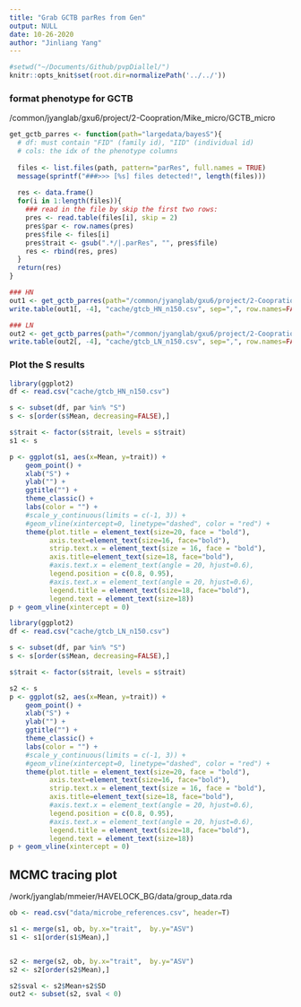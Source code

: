 ```yaml
---
title: "Grab GCTB parRes from Gen"
output: NULL
date: 10-26-2020
author: "Jinliang Yang"
---
```



```r
#setwd("~/Documents/Github/pvpDiallel/")
knitr::opts_knit$set(root.dir=normalizePath('../../'))
```


### format phenotype for GCTB

/common/jyanglab/gxu6/project/2-Coopration/Mike_micro/GCTB_micro

```r
get_gctb_parres <- function(path="largedata/bayesS"){
  # df: must contain "FID" (family id), "IID" (individual id)
  # cols: the idx of the phenotype columns
  
  files <- list.files(path, pattern="parRes", full.names = TRUE)
  message(sprintf("###>>> [%s] files detected!", length(files)))
  
  res <- data.frame()
  for(i in 1:length(files)){
    ### read in the file by skip the first two rows:
    pres <- read.table(files[i], skip = 2)
    pres$par <- row.names(pres)
    pres$file <- files[i]
    pres$trait <- gsub(".*/|.parRes", "", pres$file)
    res <- rbind(res, pres)
  }
  return(res)
}

### HN
out1 <- get_gctb_parres(path="/common/jyanglab/gxu6/project/2-Coopration/Mike_micro/GCTB_micro/HN/Results_HN")
write.table(out1[, -4], "cache/gtcb_HN_n150.csv", sep=",", row.names=FALSE, quote=FALSE)

### LN
out2 <- get_gctb_parres(path="/common/jyanglab/gxu6/project/2-Coopration/Mike_micro/GCTB_micro/LN/Results_LN")
write.table(out2[, -4], "cache/gtcb_LN_n150.csv", sep=",", row.names=FALSE, quote=FALSE)

```


### Plot the S results

```r
library(ggplot2)
df <- read.csv("cache/gtcb_HN_n150.csv")

s <- subset(df, par %in% "S")
s <- s[order(s$Mean, decreasing=FALSE),]

s$trait <- factor(s$trait, levels = s$trait)
s1 <- s

p <- ggplot(s1, aes(x=Mean, y=trait)) +
    geom_point() +
    xlab("S") +
    ylab("") +
    ggtitle("") +
    theme_classic() +
    labs(color = "") +
    #scale_y_continuous(limits = c(-1, 3)) +
    #geom_vline(xintercept=0, linetype="dashed", color = "red") +
    theme(plot.title = element_text(size=20, face = "bold"), 
          axis.text=element_text(size=16, face="bold"),
          strip.text.x = element_text(size = 16, face = "bold"),
          axis.title=element_text(size=18, face="bold"),
          #axis.text.x = element_text(angle = 20, hjust=0.6),
          legend.position = c(0.8, 0.95), 
          #axis.text.x = element_text(angle = 20, hjust=0.6),
          legend.title = element_text(size=18, face="bold"),
          legend.text = element_text(size=18))
p + geom_vline(xintercept = 0)

```

```r
library(ggplot2)
df <- read.csv("cache/gtcb_LN_n150.csv")

s <- subset(df, par %in% "S")
s <- s[order(s$Mean, decreasing=FALSE),]

s$trait <- factor(s$trait, levels = s$trait)

s2 <- s
p <- ggplot(s2, aes(x=Mean, y=trait)) +
    geom_point() +
    xlab("S") +
    ylab("") +
    ggtitle("") +
    theme_classic() +
    labs(color = "") +
    #scale_y_continuous(limits = c(-1, 3)) +
    #geom_vline(xintercept=0, linetype="dashed", color = "red") +
    theme(plot.title = element_text(size=20, face = "bold"), 
          axis.text=element_text(size=16, face="bold"),
          strip.text.x = element_text(size = 16, face = "bold"),
          axis.title=element_text(size=18, face="bold"),
          #axis.text.x = element_text(angle = 20, hjust=0.6),
          legend.position = c(0.8, 0.95), 
          #axis.text.x = element_text(angle = 20, hjust=0.6),
          legend.title = element_text(size=18, face="bold"),
          legend.text = element_text(size=18))
p + geom_vline(xintercept = 0)

```

## MCMC tracing plot

/work/jyanglab/mmeier/HAVELOCK_BG/data/group_data.rda

```r

ob <- read.csv("data/microbe_references.csv", header=T)

s1 <- merge(s1, ob, by.x="trait",  by.y="ASV")
s1 <- s1[order(s1$Mean),]


s2 <- merge(s2, ob, by.x="trait",  by.y="ASV")
s2 <- s2[order(s2$Mean),]

s2$sval <- s2$Mean+s2$SD
out2 <- subset(s2, sval < 0)
```

